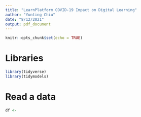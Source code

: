 ```yaml
---
title: "LearnPlatform COVID-19 Impact on Digital Learning"
author: "Yunting Chiu"
date: "8/12/2021"
output: pdf_document
---
```


```r
knitr::opts_chunk$set(echo = TRUE)
```

# Libraries
```r
library(tidyverse)
library(tidymodels)
```

# Read a data
```r
df <- 
```

